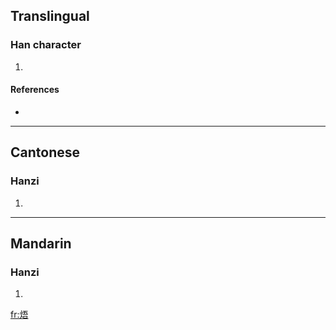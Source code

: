 ==Translingual==

===Han character===
{{Han char|rn=86|rad=火|as=07|sn=11|four=9186<sub>1</sub>|canj=火一一口 (FMMR)}}

# {{defn|Han|sort=火07}}

====References====
* {{Han ref|kx=0673.111|hdz=32203.120|uh=7110|ud=28944|bh=D651|bd=54865}}

----

==Cantonese==

===Hanzi===
{{yue-hanzi|jyut=|y=ng6}}

# {{defn|Cantonese|sort=火07}}

----

==Mandarin==

===Hanzi===
{{cmn-hanzi|pin=[[tāo]] ([[tao1]]), [[wù]] ([[wu4]])|wg=t'ao<sup>1</sup>, wu<sup>4</sup>}}

# {{defn|Mandarin|sort=火07}}

[[fr:焐]]